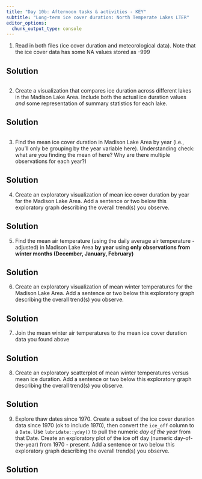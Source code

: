 ```yaml
---
title: "Day 10b: Afternoon tasks & activities - KEY"
subtitle: "Long-term ice cover duration: North Temperate Lakes LTER"
editor_options: 
  chunk_output_type: console
---
```



1. Read in both files (ice cover duration and meteorological data). Note that the ice cover data has some NA values stored as -999

::: {.callout-important}
## Solution
```r

```

:::

2. Create a visualization that compares ice duration across different lakes in the Madison Lake Area. Include both the actual ice duration values *and* some representation of summary statistics for each lake.

::: {.callout-important}
## Solution
```r

```
:::

3. Find the mean ice cover duration in Madison Lake Area by year (i.e., you'll only be grouping by the year variable here). Understanding check: what are you finding the mean of here? Why are there multiple observations for each year?)

::: {.callout-important}
## Solution

:::

4. Create an exploratory visualization of mean ice cover duration by year for the Madison Lake Area. Add a sentence or two below this exploratory graph describing the overall trend(s) you observe. 
  
::: {.callout-important}
## Solution

:::
5. Find the mean air temperature (using the daily average air temperature - adjusted) in Madison Lake Area **by year** using **only observations from winter months (December, January, February)**
  
::: {.callout-important}
## Solution

:::

6. Create an exploratory visualization of mean winter temperatures for the Madison Lake Area. Add a sentence or two below this exploratory graph describing the overall trend(s) you observe.
  
::: {.callout-important}
## Solution
:::

7. Join the mean winter air temperatures to the mean ice cover duration data you found above

::: {.callout-important}
## Solution

:::

8. Create an exploratory scatterplot of mean winter temperatures versus mean ice duration. Add a sentence or two below this exploratory graph describing the overall trend(s) you observe. 
  
::: {.callout-important}
## Solution

:::

9. Explore thaw dates since 1970. Create a subset of the ice cover duration data since 1970 (ok to include 1970), then convert the `ice_off` column to a `Date`. Use `lubridate::yday()` to pull the numeric *day of the year* from that Date. Create an exploratory plot of the ice off day (numeric day-of-the-year) from 1970 - present. Add a sentence or two below this exploratory graph describing the overall trend(s) you observe. 

::: {.callout-important}
## Solution

:::
